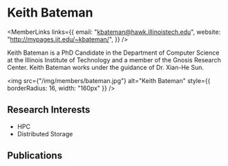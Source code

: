 
# Keith Bateman

<div style={{display: 'flex', flexDirection: 'row'}}>

<div style={{flex: 1, display: 'flex', flexDirection: 'column'}}>

<MemberLinks
  links={{
    email: "kbateman@hawk.illinoistech.edu",
    website: "http://mypages.iit.edu/~kbateman/",
  }}
/>

Keith Bateman is a PhD Candidate in the Department of Computer Science at the Illinois Institute of Technology and a member of the Gnosis Research Center. Keith Bateman works under the guidance of Dr. Xian-He Sun.

</div>

<div style={{paddingLeft: 32}}>

<img
  src={"/img/members/bateman.jpg"}
  alt="Keith Bateman"
  style={{ borderRadius: 16, width: "160px" }}
/>

</div>

</div>

## Research Interests

- HPC
- Distributed Storage

## Publications

<MemberPublications authorShortName="K. Bateman" />
